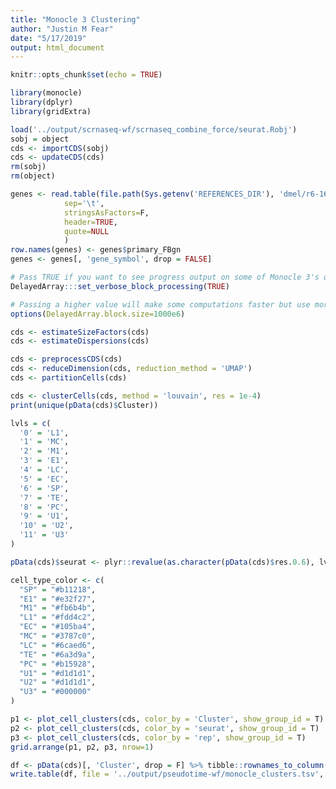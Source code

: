 ```yaml
---
title: "Monocle 3 Clustering"
author: "Justin M Fear"
date: "5/17/2019"
output: html_document
---
```


```r
knitr::opts_chunk$set(echo = TRUE)
```


```r
library(monocle)
library(dplyr)
library(gridExtra)
```

```r
load('../output/scrnaseq-wf/scrnaseq_combine_force/seurat.Robj')
sobj = object
cds <- importCDS(sobj)
cds <- updateCDS(cds)
rm(sobj)
rm(object)
```

```r
genes <- read.table(file.path(Sys.getenv('REFERENCES_DIR'), 'dmel/r6-16/fb_annotation/dmel_r6-16.fb_annotation'),
		    sep='\t',
		    stringsAsFactors=F,
		    header=TRUE,
		    quote=NULL
		    )
row.names(genes) <- genes$primary_FBgn
genes <- genes[, 'gene_symbol', drop = FALSE]
```

```r
# Pass TRUE if you want to see progress output on some of Monocle 3's operations
DelayedArray:::set_verbose_block_processing(TRUE)

# Passing a higher value will make some computations faster but use more memory. Adjust with caution!
options(DelayedArray.block.size=1000e6)

cds <- estimateSizeFactors(cds)
cds <- estimateDispersions(cds)
```

```r
cds <- preprocessCDS(cds)
cds <- reduceDimension(cds, reduction_method = 'UMAP')
cds <- partitionCells(cds)
```


```r
cds <- clusterCells(cds, method = 'louvain', res = 1e-4)
print(unique(pData(cds)$Cluster))
```

```r
lvls = c(
  '0' = 'L1',
  '1' = 'MC',
  '2' = 'M1',
  '3' = 'E1',
  '4' = 'LC',
  '5' = 'EC',
  '6' = 'SP',
  '7' = 'TE',
  '8' = 'PC',
  '9' = 'U1',
  '10' = 'U2',
  '11' = 'U3'
)

pData(cds)$seurat <- plyr::revalue(as.character(pData(cds)$res.0.6), lvls)

cell_type_color <- c(
  "SP" = "#b11218",
  "E1" = "#e32f27",
  "M1" = "#fb6b4b",
  "L1" = "#fdd4c2",
  "EC" = "#105ba4",
  "MC" = "#3787c0",
  "LC" = "#6caed6",
  "TE" = "#6a3d9a",
  "PC" = "#b15928",
  "U1" = "#d1d1d1",
  "U2" = "#d1d1d1",
  "U3" = "#000000"
)
```

```r
p1 <- plot_cell_clusters(cds, color_by = 'Cluster', show_group_id = T)
p2 <- plot_cell_clusters(cds, color_by = 'seurat', show_group_id = T)
p3 <- plot_cell_clusters(cds, color_by = 'rep', show_group_id = T)
grid.arrange(p1, p2, p3, nrow=1)
```

```r
df <- pData(cds)[, 'Cluster', drop = F] %>% tibble::rownames_to_column('cell_id')
write.table(df, file = '../output/pseudotime-wf/monocle_clusters.tsv', sep = '\t', quote = FALSE, row.names = FALSE)
```




